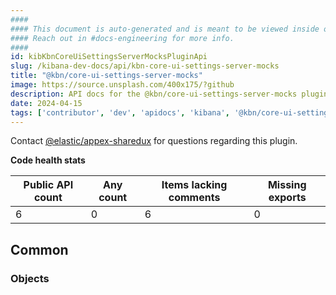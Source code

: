 ```yaml
---
####
#### This document is auto-generated and is meant to be viewed inside our experimental, new docs system.
#### Reach out in #docs-engineering for more info.
####
id: kibKbnCoreUiSettingsServerMocksPluginApi
slug: /kibana-dev-docs/api/kbn-core-ui-settings-server-mocks
title: "@kbn/core-ui-settings-server-mocks"
image: https://source.unsplash.com/400x175/?github
description: API docs for the @kbn/core-ui-settings-server-mocks plugin
date: 2024-04-15
tags: ['contributor', 'dev', 'apidocs', 'kibana', '@kbn/core-ui-settings-server-mocks']
---
```




Contact [@elastic/appex-sharedux](https://github.com/orgs/elastic/teams/appex-sharedux) for questions regarding this plugin.

**Code health stats**

| Public API count  | Any count | Items lacking comments | Missing exports |
|-------------------|-----------|------------------------|-----------------|
| 6 | 0 | 6 | 0 |

## Common

### Objects
<DocDefinitionList data={kbnCoreUiSettingsServerMocksObj.common.objects}/>

